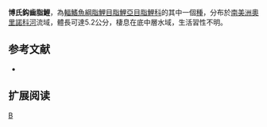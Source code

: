 {{Speciesbox 
| genus = Creagrutus
| species = bolivari
| status = NE
| status_system = IUCN3.1
| authority =  [[Schultz|Schultz]], 1944
| synonyms = 
}}
'''博氏鈎齒脂鯉'''，為[[輻鰭魚綱|輻鰭魚綱]][[脂鯉目|脂鯉目]][[脂鯉亞目|脂鯉亞目]][[脂鯉科|脂鯉科]]的其中一個[[種|種]]，分布於[[南美洲|南美洲]][[奧里諾科河|奧里諾科河]]流域，體長可達5.2公分，棲息在底中層水域，生活習性不明。

==参考文献==
{{refbegin}}
*{{FishBase_species|genus=Creagrutus|species=bolivari|year=2014|month=1}}
{{refend}}

== 扩展阅读 ==
{{refbegin}}
{{wikispecies-inline|Creagrutus bolivari|博氏鈎齒脂鯉}}
{{refend}}
{{Taxonbar|from=Q6421086}}

[[Category:鈎齒脂鯉屬|B]]


{{魚類小作品}}